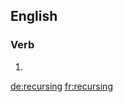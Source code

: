 ==English==

===Verb===
{{head|en}}

# {{present participle of|recurse|lang=en}}

[[de:recursing]]
[[fr:recursing]]